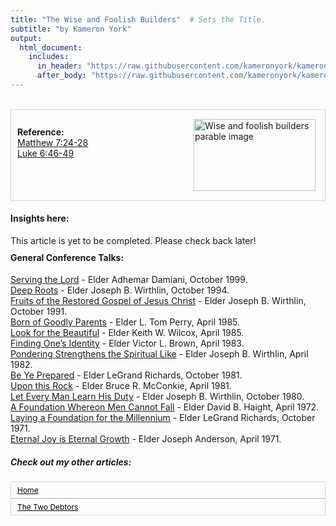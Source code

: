 ```yaml
---
title: "The Wise and Foolish Builders"  # Sets the Title.
subtitle: "by Kameron York"
output:
  html_document:
    includes:
      in_header: "https://raw.githubusercontent.com/kameronyork/kameronyork.github.io/main/parables/header.html"
      after_body: "https://raw.githubusercontent.com/kameronyork/kameronyork.github.io/main/parables/footer.html"
---
```

<br>
<div style="border: 1px solid lightgray; padding: 10px; overflow: hidden;">
<img src="https://raw.githubusercontent.com/kameronyork/kameronyork.github.io/main/docs/assets/wise-and-foolish-builders.jpg" alt="Wise and foolish builders parable image" style="float: right; width: 195px; height: 115px; padding: 5px;">
<br>
<h4 style="text-align: left; margin: 0;">Reference:</h4>
<p style="text-align: left; margin: 0;">
<a href="https://www.churchofjesuschrist.org/study/scriptures/nt/matt/7?lang=eng&id=24-28#p24" target="_blank">Matthew 7:24-28</a><br>
<a href="https://www.churchofjesuschrist.org/study/scriptures/nt/luke/6?lang=eng&id=46-49#p46" target="_blank">Luke 6:46-49</a>
</p>
</div>

#### Insights here:

This article is yet to be completed. Please check back later!


<div style="margin-top: -10px;">
#### General Conference Talks:
</style>
<a href="https://www.churchofjesuschrist.org/study/general-conference/1999/10/serving-the-lord?lang=eng" target="_blank">Serving the Lord</a> - Elder Adhemar Damiani, October 1999.<br>
<a href="https://www.churchofjesuschrist.org/study/general-conference/1994/10/deep-roots?lang=eng" target="_blank">Deep Roots</a> - Elder Joseph B. Wirthlin, October 1994.<br>
<a href="https://www.churchofjesuschrist.org/study/general-conference/1991/10/fruits-of-the-restored-gospel-of-jesus-christ?lang=eng" target="_blank">Fruits of the Restored Gospel of Jesus Christ</a> - Elder Joseph B. Wirthlin, October 1991.<br>
<a href="https://www.churchofjesuschrist.org/study/general-conference/1985/04/born-of-goodly-parents?lang=eng" target="_blank">Born of Goodly Parents</a> - Elder L. Tom Perry, April 1985.<br>
<a href="https://www.churchofjesuschrist.org/study/general-conference/1985/04/look-for-the-beautiful?lang=eng" target="_blank">Look for the Beautiful</a> - Elder Keith W. Wilcox, April 1985.<br>
<a href="https://www.churchofjesuschrist.org/study/general-conference/1983/04/finding-ones-identity?lang=eng" target="_blank">Finding One's Identity</a> - Elder Victor L. Brown, April 1983.<br>
<a href="https://www.churchofjesuschrist.org/study/general-conference/1982/04/pondering-stengthens-the-spiritual-life?lang=eng" target="_blank">Pondering Strengthens the Spiritual Like</a> - Elder Joseph B. Wirthlin, April 1982.<br>
<a href="https://www.churchofjesuschrist.org/study/general-conference/1981/10/be-ye-prepared?lang=eng" target="_blank">Be Ye Prepared</a> - Elder LeGrand Richards, October 1981.<br>
<a href="https://www.churchofjesuschrist.org/study/general-conference/1981/04/upon-this-rock?lang=eng" target="_blank">Upon this Rock</a> - Elder Bruce R. McConkie, April 1981.<br>
<a href="https://www.churchofjesuschrist.org/study/general-conference/1980/10/let-every-man-learn-his-duty?lang=eng" target="_blank">Let Every Man Learn His Duty</a> - Elder Joseph B. Wirthlin, October 1980.<br>
<a href="https://www.churchofjesuschrist.org/study/general-conference/1972/04/a-foundation-whereon-men-cannot-fall?lang=eng" target="_blank">A Foundation Whereon Men Cannot Fall</a> - Elder David B. Haight, April 1972.<br>
<a href="https://www.churchofjesuschrist.org/study/general-conference/1971/10/laying-a-foundation-for-the-millennium?lang=eng" target="_blank">Laying a Foundation for the Millennium</a> - Elder LeGrand Richards, October 1971.<br>
<a href="https://www.churchofjesuschrist.org/study/general-conference/1971/04/eternal-joy-is-eternal-growth?lang=eng" target="_blank">Eternal Joy is Eternal Growth</a> - Elder Joseph Anderson, April 1971.






##### Check out my other articles:

<link rel="stylesheet" href="https://kameronyork.github.io/scripting/themify-icons/themify-icons.css">
<div class="container">
<div class="row">
<div class="col-12 text-md-left">
<nav class="pagination mt-3">
<a class="nav nav-prev" href="https://www.kameronyork.com/parables" style="background-color: transparent; color: black; padding: 5px 10px; border: 1px solid lightgray; cursor: pointer; white-space: nowrap; font-size: 12px; display: flex; align-items: center;" 
onmouseover="this.style.backgroundColor='lightgray';" 
onmouseout="this.style.backgroundColor='transparent';" 
onmousedown="this.style.backgroundColor='gray';" 
onmouseup="this.style.backgroundColor='lightgray';">
<i class="ti-arrow-left mr-2"></i>
<span style="display: none;" class="d-md-inline-block">Home</span>
<span style="display: inline-block;" class="d-md-none">Home</span>
</a>
<a class="nav nav-next ml-3" href="https://www.kameronyork.com/parables/two-debtors
.html" style="background-color: transparent; color: black; padding: 5px 10px; border: 1px solid lightgray; cursor: pointer; white-space: nowrap; font-size: 12px; display: flex; align-items: center;" 
onmouseover="this.style.backgroundColor='lightgray';" 
onmouseout="this.style.backgroundColor='transparent';" 
onmousedown="this.style.backgroundColor='gray';" 
onmouseup="this.style.backgroundColor='lightgray';">
<span style="display: none;" class="d-md-inline-block">The Two Debtors
</span>
<span style="display: inline-block;" class="d-md-none">The Two Debtors
</span>
<i class="ti-arrow-right ml-2"></i>
</a>
</nav>
</div>
</div>
</div>